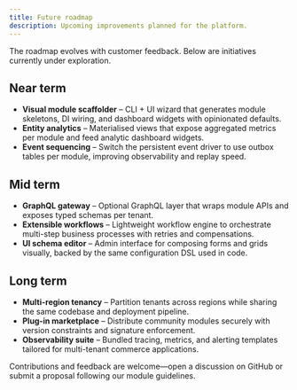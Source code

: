 ```yaml
---
title: Future roadmap
description: Upcoming improvements planned for the platform.
---
```


The roadmap evolves with customer feedback. Below are initiatives currently under exploration.

## Near term

- **Visual module scaffolder** – CLI + UI wizard that generates module skeletons, DI wiring, and dashboard widgets with opinionated defaults.
- **Entity analytics** – Materialised views that expose aggregated metrics per module and feed analytic dashboard widgets.
- **Event sequencing** – Switch the persistent event driver to use outbox tables per module, improving observability and replay speed.

## Mid term

- **GraphQL gateway** – Optional GraphQL layer that wraps module APIs and exposes typed schemas per tenant.
- **Extensible workflows** – Lightweight workflow engine to orchestrate multi-step business processes with retries and compensations.
- **UI schema editor** – Admin interface for composing forms and grids visually, backed by the same configuration DSL used in code.

## Long term

- **Multi-region tenancy** – Partition tenants across regions while sharing the same codebase and deployment pipeline.
- **Plug-in marketplace** – Distribute community modules securely with version constraints and signature enforcement.
- **Observability suite** – Bundled tracing, metrics, and alerting templates tailored for multi-tenant commerce applications.

Contributions and feedback are welcome—open a discussion on GitHub or submit a proposal following our module guidelines.

